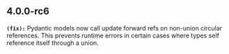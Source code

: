 ## 4.0.0-rc6
**`(fix):`** Pydantic models now call update forward refs on non-union circular references. This
prevents runtime errors in certain cases where types self reference itself through
a union.


